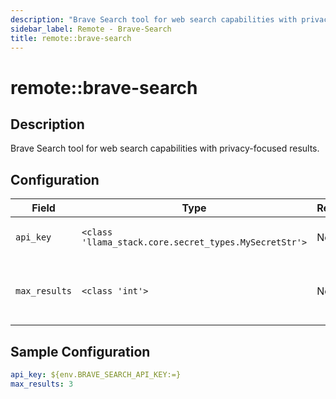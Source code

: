 ```yaml
---
description: "Brave Search tool for web search capabilities with privacy-focused results."
sidebar_label: Remote - Brave-Search
title: remote::brave-search
---
```


# remote::brave-search

## Description

Brave Search tool for web search capabilities with privacy-focused results.

## Configuration

| Field | Type | Required | Default | Description |
|-------|------|----------|---------|-------------|
| `api_key` | `<class 'llama_stack.core.secret_types.MySecretStr'>` | No |  | The Brave Search API Key |
| `max_results` | `<class 'int'>` | No | 3 | The maximum number of results to return |

## Sample Configuration

```yaml
api_key: ${env.BRAVE_SEARCH_API_KEY:=}
max_results: 3
```
